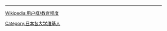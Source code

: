 {{Userbox
  |border-c = #00205B
  |border-s = 1
  |id       = {{lang|JA|自由の学風}}
  |id-c     = white
  |id-fc    = #00205B
  |id-s     = 10
  |info     = 这个用户是'''[[京都大学|<span style="color:white;">京都大学</span>]]'''的学生、校友或教职人员。
  |info-c   = #00205B
  |info-s   = 10
  |info-fc  = white

}}
<includeonly>[[Category:京都大学维基人|{{PAGENAME}}]]</includeonly>
<noinclude>
<div style="clear:both">
----
[[Wikipedia:用户框/教育程度]]</div>
{{UF-hcard-part}}
[[Category:日本各大学维基人]]
</noinclude>